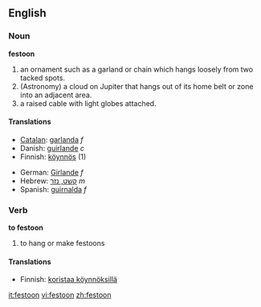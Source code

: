 ==English==

===Noun===
'''festoon'''
# an ornament such as a garland or chain which hangs loosely from two tacked spots.
# (Astronomy) a cloud on Jupiter that hangs out of its home belt or zone into an adjacent area.
# a raised cable with light globes attached.

====Translations====
{{top}}
*[[Catalan]]: [[garlanda]] ''f''
*Danish: [[guirlande]] ''c''
*Finnish: [[köynnös]] (1)
{{mid}}
*German: [[Girlande]] ''f''
*Hebrew: [[קשט, נזר]] ''m''
*Spanish: [[guirnalda]] ''f''
{{bottom}}

===Verb===
'''to festoon'''
# to hang or make festoons

====Translations====
*Finnish: [[koristaa köynnöksillä]]

[[it:festoon]]
[[vi:festoon]]
[[zh:festoon]]